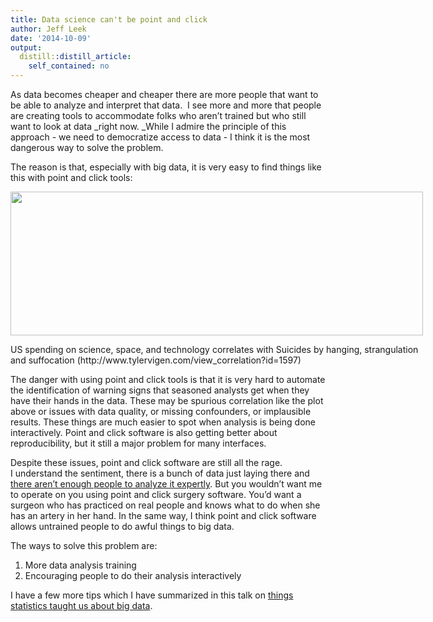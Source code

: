 ```yaml
---
title: Data science can't be point and click
author: Jeff Leek
date: '2014-10-09'
output:
  distill::distill_article:
    self_contained: no
---
```


As data becomes cheaper and cheaper there are more people that want to be able to analyze and interpret that data.  I see more and more that people are creating tools to accommodate folks who aren't trained but who still want to look at data _right now. _While I admire the principle of this approach - we need to democratize access to data - I think it is the most dangerous way to solve the problem.

The reason is that, especially with big data, it is very easy to find things like this with point and click tools:

<div style="width: 670px" class="wp-caption aligncenter">
  <a href="http://www.tylervigen.com/view_correlation?id=1597"><img class="" src="http://www.tylervigen.com/correlation_project/correlation_images/us-spending-on-science-space-and-technology_suicides-by-hanging-strangulation-and-suffocation.png" alt="" width="660" height="230" /></a>
  
  <p class="wp-caption-text">
    US spending on science, space, and technology correlates with Suicides by hanging, strangulation and suffocation (http://www.tylervigen.com/view_correlation?id=1597)
  </p>
</div>

The danger with using point and click tools is that it is very hard to automate the identification of warning signs that seasoned analysts get when they have their hands in the data. These may be spurious correlation like the plot above or issues with data quality, or missing confounders, or implausible results. These things are much easier to spot when analysis is being done interactively. Point and click software is also getting better about reproducibility, but it still a major problem for many interfaces.

Despite these issues, point and click software are still all the rage. I understand the sentiment, there is a bunch of data just laying there and [there aren't enough people to analyze it expertly](http://simplystatistics.org/2013/06/14/the-vast-majority-of-statistical-analysis-is-not-performed-by-statisticians/). But you wouldn't want me to operate on you using point and click surgery software. You'd want a surgeon who has practiced on real people and knows what to do when she has an artery in her hand. In the same way, I think point and click software allows untrained people to do awful things to big data.

The ways to solve this problem are:

  1. More data analysis training
  2. Encouraging people to do their analysis interactively

I have a few more tips which I have summarized in this talk on [things statistics taught us about big data](http://www.slideshare.net/jtleek/10-things-statistics-taught-us-about-big-data).
